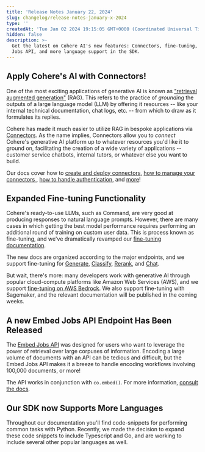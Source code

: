 ```yaml
---
title: 'Release Notes January 22, 2024'
slug: changelog/release-notes-january-x-2024
type: ''
createdAt: 'Tue Jan 02 2024 19:15:05 GMT+0000 (Coordinated Universal Time)'
hidden: false
description: >-
  Get the latest on Cohere AI's new features: Connectors, fine-tuning, Embed
  Jobs API, and more language support in the SDK.
---
```

## Apply Cohere's AI with Connectors!

One of the most exciting applications of generative AI is known as ["retrieval augmented generation"](/docs/retrieval-augmented-generation-rag) (RAG). This refers to the practice of _grounding_ the outputs of a large language model (LLM) by offering it resources -- like your internal technical documentation, chat logs, etc. -- from which to draw as it formulates its replies. 

Cohere has made it much easier to utilize RAG in bespoke applications via [Connectors](/docs/connectors). As the name implies, Connectors allow you to _connect_ Cohere's generative AI platform up to whatever resources you'd like it to ground on, facilitating the creation of a wide variety of applications -- customer service chatbots, internal tutors, or whatever else you want to build.

Our docs cover how to [create and deploy connectors](/docs/creating-and-deploying-a-connector), [how to manage your connectors ](/docs/managing-your-connector), [how to handle authentication](/docs/connector-authentication), and [more](/docs/connector-faqs)!

## Expanded Fine-tuning Functionality

Cohere's ready-to-use LLMs, such as Command, are very good at producing responses to natural language prompts. However, there are many cases in which getting the best model performance requires performing an additional round of training on custom user data. This is process known as fine-tuning, and we've dramatically revamped our [fine-tuning documentation](/docs/fine-tuning). 

The new docs are organized according to the major endpoints, and we support fine-tuning for [Generate](/docs/generate-fine-tuning), [Classify](/docs/classify-fine-tuning), [Rerank](/docs/rerank-fine-tuning), and [Chat](/docs/chat-fine-tuning).

But wait, there's more: many developers work with generative AI through popular cloud-compute platforms like Amazon Web Services (AWS), and we support [fine-tuning on AWS Bedrock](/docs/fine-tuning-cohere-models-on-amazon-bedrock). We also support fine-tuning with Sagemaker, and the relevant documentation will be published in the coming weeks.  

## A new Embed Jobs API Endpoint Has Been Released

The [Embed Jobs API](/docs/embed-jobs-api) was designed for users who want to leverage the power of retrieval over large corpuses of information. Encoding a large volume of documents with an API can be tedious and difficult, but the Embed Jobs API makes it a breeze to handle encoding workflows involving 100,000 documents, or more! 

The API works in conjunction with `co.embed()`. For more information, [consult the docs](/docs/embed-jobs-api). 

## Our SDK now Supports More Languages

Throughout our documentation you'll find code-snippets for performing common tasks with Python. Recently, we made the decision to expand these code snippets to include Typescript and Go, and are working to include several other popular languages as well.
